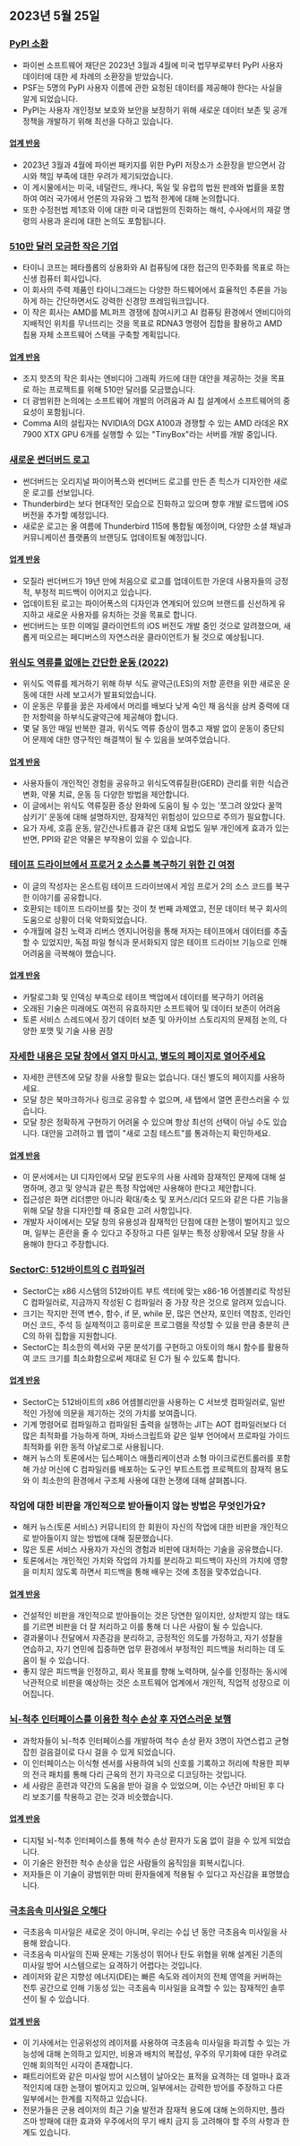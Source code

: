 

<CallToAction />

<Steps>

## 2023년 5월 25일

### [PyPI 소환](https://blog.pypi.org/posts/2023-05-24-pypi-was-subpoenaed/)

- 파이썬 소프트웨어 재단은 2023년 3월과 4월에 미국 법무부로부터 PyPI 사용자 데이터에 대한 세 차례의 소환장을 받았습니다.
- PSF는 5명의 PyPI 사용자 이름에 관한 요청된 데이터를 제공해야 한다는 사실을 알게 되었습니다.
- PyPI는 사용자 개인정보 보호와 보안을 보장하기 위해 새로운 데이터 보존 및 공개 정책을 개발하기 위해 최선을 다하고 있습니다.

#### [업계 반응](http://news.ycombinator.com/item?id=36061407)

- 2023년 3월과 4월에 파이썬 패키지를 위한 PyPI 저장소가 소환장을 받으면서 감시와 책임 부족에 대한 우려가 제기되었습니다.
- 이 게시물에서는 미국, 네덜란드, 캐나다, 독일 및 유럽의 법원 판례와 법률을 포함하여 여러 국가에서 언론의 자유와 그 법적 한계에 대해 논의합니다.
- 또한 수정헌법 제1조와 이에 대한 미국 대법원의 진화하는 해석, 수사에서의 재갈 명령의 사용과 윤리에 대한 논의도 포함됩니다.

### [510만 달러 모금한 작은 기업](https://geohot.github.io//blog/jekyll/update/2023/05/24/the-tiny-corp-raised-5M.html)

- 타이니 코프는 페타플롭의 상용화와 AI 컴퓨팅에 대한 접근의 민주화를 목표로 하는 신생 컴퓨터 회사입니다.
- 이 회사의 주력 제품인 타이니그래드는 다양한 하드웨어에서 효율적인 추론을 가능하게 하는 간단하면서도 강력한 신경망 프레임워크입니다.
- 이 작은 회사는 AMD를 ML퍼프 경쟁에 참여시키고 AI 컴퓨팅 환경에서 엔비디아의 지배적인 위치를 무너뜨리는 것을 목표로 RDNA3 명령어 집합을 활용하고 AMD 칩용 자체 소프트웨어 스택을 구축할 계획입니다.

#### [업계 반응](http://news.ycombinator.com/item?id=36065175)

- 조지 핫츠의 작은 회사는 엔비디아 그래픽 카드에 대한 대안을 제공하는 것을 목표로 하는 프로젝트를 위해 510만 달러를 모금했습니다.
- 더 광범위한 논의에는 소프트웨어 개발의 어려움과 AI 칩 설계에서 소프트웨어의 중요성이 포함됩니다.
- Comma AI의 설립자는 NVIDIA의 DGX A100과 경쟁할 수 있는 AMD 라데온 RX 7900 XTX GPU 6개를 실행할 수 있는 "TinyBox"라는 서버를 개발 중입니다.

### [새로운 썬더버드 로고](https://blog.thunderbird.net/2023/05/introducing-the-brand-new-thunderbird-logo/)

- 썬더버드는 오리지널 파이어폭스와 썬더버드 로고를 만든 존 힉스가 디자인한 새로운 로고를 선보입니다.
- Thunderbird는 보다 현대적인 모습으로 진화하고 있으며 향후 개발 로드맵에 iOS 버전을 추가할 예정입니다.
- 새로운 로고는 올 여름에 Thunderbird 115에 통합될 예정이며, 다양한 소셜 채널과 커뮤니케이션 플랫폼의 브랜딩도 업데이트될 예정입니다.

#### [업계 반응](http://news.ycombinator.com/item?id=36063943)

- 모질라 썬더버드가 19년 만에 처음으로 로고를 업데이트한 가운데 사용자들의 긍정적, 부정적 피드백이 이어지고 있습니다.
- 업데이트된 로고는 파이어폭스의 디자인과 연계되어 있으며 브랜드를 신선하게 유지하고 새로운 사용자를 유치하는 것을 목표로 합니다.
- 썬더버드는 또한 이메일 클라이언트의 iOS 버전도 개발 중인 것으로 알려졌으며, 새롭게 떠오르는 페디버스의 자연스러운 클라이언트가 될 것으로 예상됩니다.

### [위식도 역류를 없애는 간단한 운동 (2022)](https://www.ncbi.nlm.nih.gov/pmc/articles/PMC9106553/)

- 위식도 역류를 제거하기 위해 하부 식도 괄약근(LES)의 저항 훈련을 위한 새로운 운동에 대한 사례 보고서가 발표되었습니다.
- 이 운동은 무릎을 꿇은 자세에서 머리를 배보다 낮게 숙인 채 음식을 삼켜 중력에 대한 저항력을 하부식도괄약근에 제공해야 합니다.
- 몇 달 동안 매일 반복한 결과, 위식도 역류 증상이 멈추고 재발 없이 운동이 중단되어 문제에 대한 영구적인 해결책이 될 수 있음을 보여주었습니다.

#### [업계 반응](http://news.ycombinator.com/item?id=36059247)

- 사용자들이 개인적인 경험을 공유하고 위식도역류질환(GERD) 관리를 위한 식습관 변화, 약물 치료, 운동 등 다양한 방법을 제안합니다.
- 이 글에서는 위식도 역류질환 증상 완화에 도움이 될 수 있는 '쪼그려 앉았다 꿀꺽 삼키기' 운동에 대해 설명하지만, 잠재적인 위험성이 있으므로 주의가 필요합니다.
- 요가 자세, 호흡 운동, 알긴산나트륨과 같은 대체 요법도 일부 개인에게 효과가 있는 반면, PPI와 같은 약물은 부작용이 있을 수 있습니다.

### [테이프 드라이브에서 프로거 2 소스를 복구하기 위한 긴 여정](https://github.com/Kneesnap/onstream-data-recovery/blob/main/info/INTRO.MD)

- 이 글의 작성자는 온스트림 테이프 드라이브에서 게임 프로거 2의 소스 코드를 복구한 이야기를 공유합니다.
- 호환되는 테이프 드라이브를 찾는 것이 첫 번째 과제였고, 전문 데이터 복구 회사의 도움으로 상황이 더욱 악화되었습니다.
- 수개월에 걸친 노력과 리버스 엔지니어링을 통해 저자는 테이프에서 데이터를 추출할 수 있었지만, 독점 파일 형식과 문서화되지 않은 테이프 드라이브 기능으로 인해 어려움을 극복해야 했습니다.

#### [업계 반응](http://news.ycombinator.com/item?id=36061574)

- 카탈로그화 및 인덱싱 부족으로 테이프 백업에서 데이터를 복구하기 어려움
- 오래된 기술은 미래에도 여전히 유효하지만 소프트웨어 및 데이터 보존이 어려움
- 토론 서비스 스레드에서 장기 데이터 보존 및 아카이브 스토리지의 문제점 논의, 다양한 포맷 및 기술 사용 권장

### [자세한 내용은 모달 창에서 열지 마시고, 별도의 페이지로 열어주세요](https://youdontneedamodalwindow.dev/)

- 자세한 콘텐츠에 모달 창을 사용할 필요는 없습니다. 대신 별도의 페이지를 사용하세요.
- 모달 창은 북마크하거나 링크로 공유할 수 없으며, 새 탭에서 열면 혼란스러울 수 있습니다.
- 모달 창은 정확하게 구현하기 어려울 수 있으며 항상 최선의 선택이 아닐 수도 있습니다. 대안을 고려하고 웹 앱이 "새로 고침 테스트"를 통과하는지 확인하세요.

#### [업계 반응](http://news.ycombinator.com/item?id=36056376)

- 이 문서에서는 UI 디자인에서 모달 윈도우의 사용 사례와 잠재적인 문제에 대해 설명하며, 경고 및 양식과 같은 특정 작업에만 사용해야 한다고 제안합니다.
- 접근성은 화면 리더뿐만 아니라 확대/축소 및 포커스/리더 모드와 같은 다른 기능을 위해 모달 창을 디자인할 때 중요한 고려 사항입니다.
- 개발자 사이에서는 모달 창의 유용성과 잠재적인 단점에 대한 논쟁이 벌어지고 있으며, 일부는 혼란을 줄 수 있다고 주장하고 다른 일부는 특정 상황에서 모달 창을 사용해야 한다고 주장합니다.

### [SectorC: 512바이트의 C 컴파일러](https://xorvoid.com/sectorc.html)

- SectorC는 x86 시스템의 512바이트 부트 섹터에 맞는 x86-16 어셈블리로 작성된 C 컴파일러로, 지금까지 작성된 C 컴파일러 중 가장 작은 것으로 알려져 있습니다.
- 크기는 작지만 전역 변수, 함수, if 문, while 문, 많은 연산자, 포인터 역참조, 인라인 머신 코드, 주석 등 실제적이고 흥미로운 프로그램을 작성할 수 있을 만큼 충분히 큰 C의 하위 집합을 지원합니다.
- SectorC는 최소한의 렉서와 구문 분석기를 구현하고 아토이의 해시 함수를 활용하여 코드 크기를 최소화함으로써 제대로 된 C가 될 수 있도록 합니다.

#### [업계 반응](http://news.ycombinator.com/item?id=36064971)

- SectorC는 512바이트의 x86 어셈블리만을 사용하는 C 서브셋 컴파일러로, 일반적인 가정에 의문을 제기하는 것의 가치를 보여줍니다.
- 기계 명령어로 컴파일하고 컴파일된 출력을 실행하는 JIT는 AOT 컴파일러보다 더 많은 최적화를 가능하게 하며, 자바스크립트와 같은 일부 언어에서 프로파일 가이드 최적화를 위한 동적 아날로그로 사용됩니다.
- 해커 뉴스의 토론에서는 딥스페이스 애플리케이션과 소형 마이크로컨트롤러를 포함해 가상 머신에 C 컴파일러를 배포하는 도구인 부트스트랩 프로젝트의 잠재적 용도와 이 최소한의 환경에서 구조체 사용에 대한 논쟁에 대해 살펴봅니다.

### 작업에 대한 비판을 개인적으로 받아들이지 않는 방법은 무엇인가요?

- 해커 뉴스(토론 서비스) 커뮤니티의 한 회원이 자신의 작업에 대한 비판을 개인적으로 받아들이지 않는 방법에 대해 질문했습니다.
- 많은 토론 서비스 사용자가 자신의 경험과 비판에 대처하는 기술을 공유했습니다.
- 토론에서는 개인적인 가치와 작업의 가치를 분리하고 피드백이 자신의 가치에 영향을 미치지 않도록 하면서 피드백을 통해 배우는 것에 초점을 맞추었습니다.

#### [업계 반응](http://news.ycombinator.com/item?id=36056299)

- 건설적인 비판을 개인적으로 받아들이는 것은 당연한 일이지만, 상처받지 않는 태도를 기르면 비판을 더 잘 처리하고 이를 통해 더 나은 사람이 될 수 있습니다.
- 결과물이나 전달에서 자존감을 분리하고, 긍정적인 의도를 가정하고, 자기 성찰을 연습하고, 자기 연민에 집중하면 업무 환경에서 부정적인 피드백을 처리하는 데 도움이 될 수 있습니다.
- 좋지 않은 피드백을 인정하고, 회사 목표를 향해 노력하며, 실수를 인정하는 동시에 낙관적으로 비판을 예상하는 것은 소프트웨어 업계에서 개인적, 직업적 성장으로 이어집니다.

### [뇌-척추 인터페이스를 이용한 척수 손상 후 자연스러운 보행](https://www.nature.com/articles/s41586-023-06094-5)

- 과학자들이 뇌-척추 인터페이스를 개발하여 척수 손상 환자 3명이 자연스럽고 균형 잡힌 걸음걸이로 다시 걸을 수 있게 되었습니다.
- 이 인터페이스는 이식형 센서를 사용하여 뇌의 신호를 기록하고 허리에 착용한 피부의 전극 패치를 통해 다리 근육의 전기 자극으로 디코딩하는 것입니다.
- 세 사람은 훈련과 약간의 도움을 받아 걸을 수 있었으며, 이는 수년간 마비된 후 다리 보조기를 착용하고 걷는 것과 비슷했습니다.

#### [업계 반응](http://news.ycombinator.com/item?id=36059429)

- 디지털 뇌-척추 인터페이스를 통해 척수 손상 환자가 도움 없이 걸을 수 있게 되었습니다.
- 이 기술은 완전한 척수 손상을 입은 사람들의 움직임을 회복시킵니다.
- 저자들은 이 기술이 광범위한 마비 환자들에게 적용될 수 있다고 자신감을 표명했습니다.

### [극초음속 미사일은 오해다](https://medium.com/@ToryBrunoULA/hypersonic-missiles-are-just-misunderstood-1a35c8ae3dd0)

- 극초음속 미사일은 새로운 것이 아니며, 우리는 수십 년 동안 극초음속 미사일을 사용해 왔습니다.
- 극초음속 미사일의 진짜 문제는 기동성이 뛰어나 탄도 위협을 위해 설계된 기존의 미사일 방어 시스템으로는 요격하기 어렵다는 것입니다.
- 레이저와 같은 지향성 에너지(DE)는 빠른 속도와 레이저의 전체 영역을 커버하는 전투 공간으로 인해 기동성 있는 극초음속 미사일을 요격할 수 있는 잠재적인 솔루션이 될 수 있습니다.

#### [업계 반응](http://news.ycombinator.com/item?id=36057675)

- 이 기사에서는 인공위성의 레이저를 사용하여 극초음속 미사일을 파괴할 수 있는 가능성에 대해 논의하고 있지만, 비용과 배치의 복잡성, 우주의 무기화에 대한 우려로 인해 회의적인 시각이 존재합니다.
- 패트리어트와 같은 미사일 방어 시스템이 날아오는 표적을 요격하는 데 얼마나 효과적인지에 대한 논쟁이 벌어지고 있으며, 일부에서는 강력한 방어를 주장하고 다른 일부에서는 한계를 지적하고 있습니다.
- 전문가들은 군용 레이저의 최근 기술 발전과 잠재적 용도에 대해 논의하지만, 플라즈마 방패에 대한 효과와 우주에서의 무기 배치 금지 등 고려해야 할 주의 사항과 한계도 있습니다.

</Steps>
